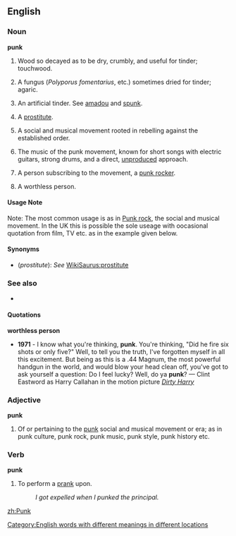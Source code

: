 ==English==

===Noun===
'''punk'''
# {{uncountable}} Wood so decayed as to be dry, crumbly, and useful for tinder; touchwood.
# {{uncountable}} A fungus (''Polyporus fomentarius'', etc.) sometimes dried for tinder; agaric.
# {{uncountable}} An artificial tinder. See [[amadou]] and [[spunk]].
# {{countable}} A [[prostitute]].
# {{uncountable}} A social and musical movement rooted in rebelling against the established order.
# {{uncountable}} The music of the punk movement, known for short songs with electric guitars, strong drums, and a direct, [[unproduced]] approach. 
# {{countable}} A person subscribing to the movement, a [[punk rocker]].
# {{countable}} A worthless person.

====Usage Note====
Note: The most common usage is as in [[Punk rock]], the social and musical movement. In the UK this is possible the sole useage with oocasional quotation from film, TV etc. as in the example given below.

====Synonyms====
*(''prostitute''): ''See'' [[WikiSaurus:prostitute]]

===See also===
*{{pedialite}}

====Quotations====
'''worthless person'''
*'''1971''' - I know what you're thinking, '''punk'''. You're thinking, "Did he fire six shots or only five?" Well, to tell you the truth, I've forgotten myself in all this excitement. But being as this is a .44 Magnum, the most powerful handgun in the world, and would blow your head clean off, you've got to ask yourself a question: Do I feel lucky? Well, do ya '''punk'''? &mdash; Clint Eastword as Harry Callahan in the motion picture ''[[w:Dirty Harry|Dirty Harry]]''


===Adjective===
'''punk'''
# Of or pertaining to the [[punk]] social and musical movement or era; as in punk culture, punk rock, punk music, punk style, punk history etc.

===Verb===
'''punk'''

# To perform a [[prank]] upon.
#: ''I got expelled when I punked the principal.''
[[zh:Punk]]

[[Category:English words with different meanings in different locations]]